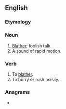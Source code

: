 {{also|Blatter|blätter|Blätter}}
==English==

===Etymology===
{{der|en|la|blaterāre}}

===Noun===
{{en-noun|-}}

# [[blather|Blather]]; foolish talk.
# A sound of rapid motion.

===Verb===
{{en-verb}}

# To [[blather]].
# To hurry or rush noisily.

===Anagrams===
* {{anagrams|en|Barlett|Bartelt|Brattel|Talbert|battler|brattle}}